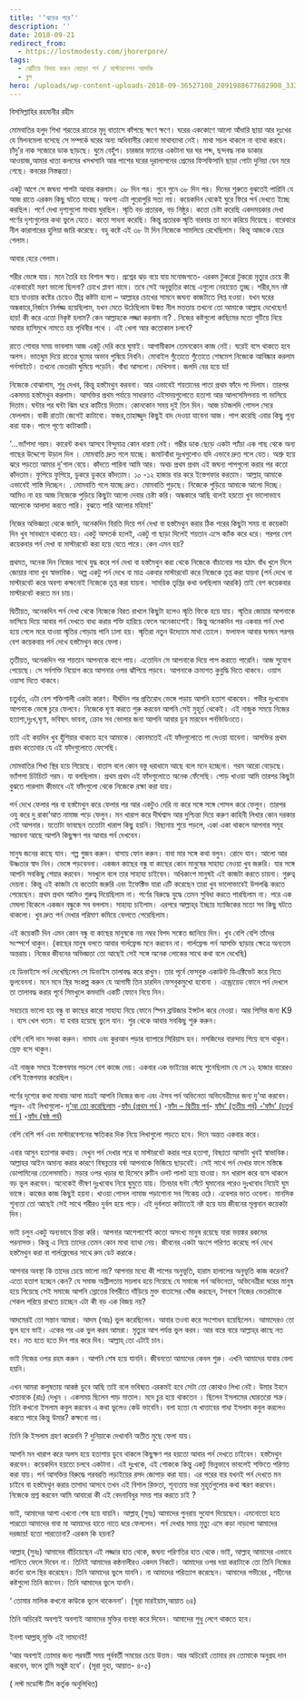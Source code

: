 ```yaml
---
title: '‘ঝড়ের পরে’'
description: ''
date: 2018-09-21
redirect_from:
  - https://lostmodesty.com/jhorerpore/
tags:
  - ঝেটিয়ে বিদায় করুন বেয়াড়া পর্ন / মাস্টারবেশন আসক্তি
  - ব্লগ
hero: /uploads/wp-content-uploads-2018-09-36527108_2091988677682908_3335933375482429440_n.jpg
---
```


বিসমিল্লাহির রহমানীর রহীম

মোমবাতির হলুদ শিখা শরতের রাতের মৃদু বাতাসে কাঁপছে ক্ষণে ক্ষণে। ঘরের এককোণে আলো আঁধারি ছায়া আর দুঃখের যে মিলনমেলা বসেছে সে সম্পর্কে ঘরের অন্য অধিবাসীর কোনো মাথাব্যাথা নেই। মাথা সচল থাকলে না ব্যাথা করবে। চাঁদু’র নাক সজোরে ডাক ছাড়ছে। ঘুমে বেহুঁশ। চারজার ফ্যানের একটানা ঘর ঘর শব্দ, ছন্দবদ্ধ নাক ডাকার আওয়াজ,আমার খাতা কলমের খসখসানি আর পাশের ঘরের দূরালাপনের প্রেমের ফিসফিসানি ছাড়া গোটা দুনিয়া যেন মরে গেছে। কবরের নিস্তব্ধতা।

একটু আগে সে জঘন্য পাপটা আবার করলাম। ৩৮ দিন পর। গুনে গুনে ৩৮ দিন পর। দিনের শুরুতে বুঝতেই পারিনি যে আজ রাতে এরকম কিছু ঘটতে যাচ্ছে। অবশ্য এটা পুরোপুরি সত্য নয়। কয়েকদিন থেকেই ঘুরে ফিরে পর্ন দেখতে ইচ্ছে করছিল। পর্ণে দেখা দৃশ্যগুলো মাথায় ঘুরছিল। স্মৃতি বড় প্রতারক, বড় নিষ্ঠুর। কতো চেষ্টা করেছি একদময়কার দেখা পর্ণের দৃশ্যগুলোর কথা ভুলে যেতে। কতো সাধনা করেছি। কিন্তু প্রতারক স্মৃতি বারবার তা মনে করিয়ে দিয়েছে। বারেবারে নীল কারাগারের হুলিয়া জারি করেছে। বহু কষ্টে এই ৩৮ টা দিন নিজেকে সামলিয়ে রেখেছিলাম। কিন্তু আজকে হেরে গেলাম।

আবার হেরে গেলাম।

শরীর ভেঙ্গে যায়। মনে তৈরি হয় বিশাল ক্ষত। প্রশ্নের ঝড় বয়ে যায় মনোজগতে- এরকম টুকরো টুকরো মৃত্যুর চেয়ে কী একেবারেই মরণ ভালো ছিলনা? চোখে প্লাবণ নামে। তবে সেই অনূভুতির কাছে এগুলো নেহায়েত তুচ্ছ। শরীর,মন নষ্ট হয়ে যাওয়ার কষ্টের চেয়েও তীব্র কষ্টটা হলো – আল্লাহর চোখের সামনে জঘন্য কাজটাতে লিপ্ত হওয়া। যখন ঘরের অন্ধকারে,নির্জনে নির্লজ্জ হয়েছিলাম, যখন মেতে উঠেছিলাম উন্মত্ত নীল মত্ততায় তখনো তো আমাকে আল্লাহ দেখেছেন! হায়! কী করে এতো নিকৃষ্ট হলাম? কেন আল্লাহকে লজ্জা করলাম না? . নিজের কষ্টগুলো কাছিমের মতো গুটিয়ে নিয়ে আবার হাসিমুখে নামতে হয় পৃথিবীর পথে । এই খেলা আর কতোকাল চলবে?

রাতে শোবার সময় ভাবলাম আজ একটু দেরি করে ঘুমাই। আগামীকাল তেমনকোন কাজ নেই। ঘরেই বসে থাকতে হবে অলস। ভাতঘুম দিয়ে রাতের ঘুমের অভাব পুষিয়ে নিবনি। মোবাইল গুঁতোতে গুঁতোতে শেষমেশ নিজেকে আবিষ্কার করলাম পর্নসাইটে। তখনো ভেতরটা ঘুমিয়ে পড়েনি। বাঁধা আসলো। দেখিসনা। জলদি বের হয়ে যা!

নিজেকে বোঝালাম, শুধু দেখব, কিন্তু হস্তমৈথুন করবনা। আর এভাবেই শয়তানের পাতা প্রথম ফাঁদে পা দিলাম। তারপর একসময় হস্তমৈথুন করলাম। আসক্তির প্রথম পর্যায়ে সাধারণত এইসময়গুলোতে হতাশা আর আলসেমিপনায় গা ভাসিয়ে দিতাম। ঘন্টার পর ঘন্টা ঝিম ধরে কাটিয়ে দিতাম। কোনকোন সময় দুই তিন দিন। আজ চটজলদি গোসল সেরে ফেললাম। বাকী রাতটা জেগেই কাটাবো। ফজর,তাহাজ্জুদ কিছুই বাদ দেওয়া যাবেনা আজ। পাপ করেছি এবার কিছু পূন্য করা যাক। পাপে পূণ্যে কাটাকাটি।

'...ভ্যাঁপসা গরম। কারেন্ট কখন আসবে বিন্দুমাত্র কোন ধারণা নেই। গম্ভীর ডাক ছেড়ে একটা প্যাঁচা এক গাছ থেকে অন্য গাছের উদ্দেশ্যে উড়াল দিল । মোমবাতি দ্রুত গলে যাচ্ছে। জমাটবাঁধা দুঃখগুলোও যদি এভাবে দ্রুত গলে যেত। অশ্রু হয়ে ঝরে পড়তো আমার দু'গাল বেয়ে। কাঁদতে পারিনা আমি আর। অথচ প্রথম প্রথম এই জঘন্য পাপগুলো করার পর কতো কাঁদতাম। ফুপিয়ে ফুপিয়ে, ডুকরে ডুকরে কাঁদতাম। ১০ -১২ হাজার বার করে ইস্তেগফার করতাম। আল্লাহ্‌ আমাকে এভাবেই শাস্তি দিচ্ছেন। . মোমবাতি গলে যাচ্ছে দ্রুত। মোমবাতি পুড়ছে। নিজেকে পুড়িয়ে আমাকে আলো দিচ্ছে। আমিও না হয় আজ নিজেকে পুড়িয়ে কিছুটা আলো দেবার চেষ্টা করি। অন্ধকারে আছি বলেই হয়তো খুব ভালোভাবে আলোকে আলাদা করতে পারি। বুঝতে পারি আলোর মহিমা!'

নিজের অভিজ্ঞতা থেকে জানি, অনেকদিন বিরতি দিয়ে পর্ন দেখা বা হস্তমৈথুন করার ঠিক পরের কিছুটা সময় বা কয়েকটা দিন খুব সাবধানে থাকতে হয়। একটু অসতর্ক হলেই, একটু গা ছাড়া দিলেই শয়তান এসে ক্যাঁক করে ধরে। পরপর বেশ কয়েকবার পর্ন দেখা বা মাস্টারবেট করা হয়ে যেতে পারে। কেন এমন হয়?

প্রথমত, অনেক দিন নিজের সাথে যুদ্ধ করে পর্ন দেখা বা হস্তমৈথুন করা থেকে নিজেকে বাঁচানোর পর হঠাৎ বাঁধ খুলে দিলে জোয়ার নামা খুব স্বাভাবিক। অল্প একটু পর্ন দেখে বা মাত্র একবার মাস্টারবেট করে নিজেকে তৃপ্ত করা যায়না (পর্ন দেখে বা মাস্টারবেট করে অবশ্য কক্ষনোই নিজেকে তৃপ্ত করা যায়না। সাময়িক তৃপ্তির কথা বলছিলাম আরকি) তাই বেশ কয়েকবার মাস্টারবেট করতে মন চায়।

দ্বিতীয়ত, অনেকদিন পর্ন দেখা থেকে নিজেকে বিরত রাখলে কিছুটা হলেও স্মৃতি ফিকে হয়ে যায়। স্মৃতির জোয়ার আপনাকে ভাসিয়ে দিয়ে আবার পর্ন দেখতে বাধ্য করার শক্তি হারিয়ে ফেলে অনেকাংশেই। কিন্তু অনেকদিন পর একবার পর্ন দেখা হয়ে গেলে মরে যাওয়া স্মৃতির গোড়ায় পানি ঢালা হয়। স্মৃতিরা নতুন উদ্যোমে মাথা তোলে। ফলাফল আবার ঘনঘন পরপর বেশ কয়েকবার পর্ন দেখে হস্তমৈথুন করে ফেলা।

তৃতীয়ত, অনেকদিন পর শয়তান আপনাকে বাগে পায়। এতোদিন সে আপনাকে দিয়ে পাপ করাতে পারেনি। আজ সুযোগ পেয়েছে। সে সর্বশক্তি নিয়োগ করে আপনার ওপর ঝাঁপিয়ে পড়বে। আপনাকে ক্রমাগত কুবুদ্ধি দিতে থাকবে। ওয়াস ওয়াসা দিতে থাকবে।

চতুর্থত, এটা বেশ শক্তিশালী একটা কারণ। দীর্ঘদিন পর প্রতিরোধ ভেঙ্গে পড়ায় আপনি হতাশ থাকবেন। গভীর দুঃখবোধ আপনাকে ভেঙ্গে চুরে ফেলবে। নিজেকে ঘৃণা করতে শুরু করবেন আপনি সেই মুহূর্ত থেকেই। এই নাজুক সময়ে নিজের হতাশা,দুঃখ,ঘৃণা, ভবিষ্যৎ ভাবনা, ক্রোধ সব ভোলার জন্য আপনি আবার ডুব মারবেন পর্নভিডিওতে।

তাই এই কয়দিন খুব হুঁশিয়ার থাকতে হবে আমাকে। কোনমতেই এই ফাঁদগুলোতে পা দেওয়া যাবেনা। আসক্তির প্রথম প্রথম কতোবার যে এই ফাঁদগুলোতে ফেসেছি।

মোমবাতির শিখা স্থির হয়ে গিয়েছে। বাতাস বলে কোন বস্তু ধরাধামে আছে বলে মনে হচ্ছেনা। গরম আরো বেড়েছে। ভ্যাঁপসা চিটচিটে গরম। যা বলছিলাম। প্রথম প্রথম এই ফাঁদগুলোতে অনেক ফেঁসেছি। পোড় খাওয়া আমি তারপর কিছুটা বুঝতে পারলাম কীভাবে এই ফাঁদগুলো থেকে নিজেকে রক্ষা করা যায়।

পর্ন দেখে ফেলার পর বা হস্তমৈথুন করে ফেলার পর আর একটুও দেরি না করে সঙ্গে সঙ্গে গোসল করে ফেলুন। তারপর ওযু করে দু রাকা’আত নামাজ পড়ে ফেলুন। মন খারাপ করে দীর্ঘশ্বাস আর দুশ্চিন্তা দিয়ে করুণ কাহিনী লিখার কোন দরকার নেই আপনার। যতোটা ভাবছেন ততোটা খারাপ কিছু হয়নি। বিছানায় শুয়ে পড়লে, একা একা থাকলে আপনার সমূহ সম্ভাবনা আছে আপনি কিছুক্ষণ পর আবার পর্ন দেখবেন।

মানুষ জনের কাছে যান। গল্প গুজব করুন। বাসায় ফোন করুন। বাবা মার সঙ্গে কথা বলুন। রোদে যান। আলো আর উষ্ণতার স্বাদ নিন। ভেঙ্গে পড়বেননা। একজন কাছের বন্ধু বা কাছের কোন মানুষের সাহায্য নেওয়া খুব জরুরি। যার সঙ্গে আপনি সবকিছু শেয়ার করবেন। সবখুলে বলে তার সাহায্য চাইবেন। অধিকাংশ মানুষই এই কাজটা করতে চায়না। গুরুত্ব দেয়না। কিন্তু এই কাজটা যে কতোটা জরুরি এবং ইফেক্টিভ যারা এটি করেছেন তারা খুব ভালোভাবেই উপলব্ধি করতে পেরেছেন। প্রথম প্রথম আমিও গুরুত্ব দিয়েছিলাম না। পর্ণের বিরুদ্ধে যুদ্ধে তেমন সুবিধা করতে পারছিলাম না। পরে এক মেঘলা বিকেলে একজন বন্ধুকে সব বললাম। সাহায্য চাইলাম। এরপরে আল্লাহ্‌র ইচ্ছায় ম্যাজিকের মতো সব কিছু ঘটতে থাকলো। খুব দ্রুত পর্ন দেখার পরিমাণ কমিয়ে ফেলতে পেরেছিলাম।

এই কয়েকটি দিন এমন কোন বন্ধু বা কাছের মানুষকে নয় নম্বর বিপদ সঙ্কেত জানিয়ে দিন। খুব বেশি বেশি তাঁদের সংস্পর্শে থাকুন। (কাছের মানুষ বলতে আবার গার্লফ্রেন্ড মনে করবেন না। গার্লফ্রেন্ড পর্ন আসক্তি ছাড়ার ক্ষেত্রে অন্যতম অন্তরায়। নিজের জীবনের অভিজ্ঞতা তো আছেই সেই সঙ্গে অনেক লোকের সাথে কথা বলে দেখেছি)

যে ডিভাইসে পর্ন দেখেছিলেন সে ডিভাইস তালাবদ্ধ করে রাখুন। তার পূর্বে ফেসবুক একাউন্ট ডিএক্টিভেট করে নিতে ভুলবেননা। মনে মনে স্থির সংকল্প করুন যে আগামী তিন চারদিন ফেসবুকমুখো হবোনা । এন্ড্রোয়েড ফোনে পর্ন দেখলে তা তালাবদ্ধ করার পূর্বে সিমখুলে কমদামি একটি ফোনে নিয়ে নিন।

সবচেয়ে ভালো হয় বন্ধু বা কাছের কারো সাহায্য নিয়ে ফোনে স্পিন ব্রাউজার ইন্সটল করে নেওয়া। আর পিসির জন্য K9 । ব্যস খেল খতম। যা হবার হয়েছে ভুলে যান। শুর থেকে আবার সবকিছু শুরু করুন।

বেশি বেশি দান সদকা করুন। নামায এবং কুরআন পড়ার ব্যাপারে সিরিয়াস হন। মসজিদের বারন্দায় গিয়ে বসে থাকুন। স্রেফ বসে থাকুন।

এই নাজুক সময়ে ইস্তেগফার পড়লে বেশ কাজে দেয়। একবার এক ভাইয়ের কাছে শুনেছিলাম যে সে ১২ হাজার বারেরও বেশি ইস্তেগফার করেছিল।

পর্ণের দৃশ্যের কথা মাথায় আসা মাত্রই আপনি নিজের জন্য এবং ঐসব পর্ন অভিনেতা অভিনেত্রীদের জন্য দু’আ করবেন। পড়ুন- এই লিখাগুলো- [দু’আ তো করেছিলাম](https://bit.ly/2QqHjF0) -[ফাঁদ (প্রথম পর্ব )](https://bit.ly/2CL3DXq) -[ফাঁদ – দ্বিতীয় পর্ব](https://bit.ly/2Od7b63)- [ফাঁদ’ (তৃতীয় পর্ব) -](https://bit.ly/2Od4nWz)[‘ফাঁদ’ (চতুর্থ পর্ব )](https://bit.ly/2CPbF1s) -[ফাঁদ (ষষ্ঠ পর্ব)](https://bit.ly/2NIckWN)

বেশি বেশি পর্ন এবং মাস্টারবেশনের ক্ষতিকর দিক নিয়ে লিখাগুলো পড়তে হবে। দিনে অন্তত একবার করে।

এবার আসুন হতাশার কথায়। দেখুন পর্ন দেখার পরে বা মাস্টারবেট করার পরে হতাশা, বিষণ্ণতা আসাটা খুবই স্বাভাবিক। আল্লাহর আইন অমান্য করার কারণে বিষন্নতার বর্ষা আপনাকে ভিজিয়ে ছাড়বেই। সেই সাথে পর্ন দেখার ফলে মস্তিষ্কে ডোপামিনের তেলেসমাতি। মড়ার ওপর খড়ার ঘা হিসেবে রুটিন ওলট পালট হয়ে যাওয়া। মন খারাপ করে বসে থাকলে বড় ভুল করবেন। অনেকেই ভীষণ দুঃখবোধ নিয়ে ঘুমুতে যায়। তিনচার ঘন্টা সেঁটে ঘুমানোর পরেও দুঃখবোধ নিয়েই ঘুম ভাঙ্গে। কাজের কাজ কিছুই হয়না। খাওয়া গোসল নামাজ পড়াশোনা সব শিকেয় ওঠে। এবেলার ভাত ওবেলা। মানসিক শূন্যতা তো আছেই সেই সাথে শরীরও দুর্বল হয়ে পড়ে। এই দুর্বলতা কাটাতেই নষ্ট হয়ে যায় জীবনের মূল্যবান কয়েকটা দিন।

ভাই চলুন একটু অন্যভাবে চিন্তা করি। আপনার আশেপাশেই কতো অসংখ্য মানুষ রয়েছে যারা ভয়ঙ্কর রকমের পরনাসক্ত। কিন্তু এ নিয়ে তাদের তেমন কোন মাথা ব্যাথা নেয়। জীবনের একটা অংশে পরিণত করেছে পর্ন দেখে হস্তমৈথুন করা বা গার্লফ্রেন্ডের সাথে রুম ডেট করাকে।

আপনার অবস্থা কি তাদের চেয়ে ভালো নয়? আপনার মধ্যে কী পাপের অনুভূতি, হারাম হালালের অনুভূতি কাজ করেনা? এতো হতাশ হচ্ছেন কেন? যে সমাজ অশ্লীলতায় সয়লাব হয়ে গিয়েছে যে সমাজে পর্ন অভিনেতা, অভিনেত্রীরা ঘরের মানুষ হয়ে গিয়েছে সেই সমাজে আপনি স্রোতের বিপরীতে দাঁড়িয়ে মুক্ত বাতাসের খোঁজ করছেন, টগবগে নিজের ভেতরটাকে শেকল পরিয়ে রাখতে চাচ্ছেন এটা কী বড় এক বিজয় নয়?

আদমেরই তো সন্তান আমরা। আদম (আঃ) ভুল করেছিলেন। আবার তওবা করে সংশোধন হয়েছিলেন। আমাদেরও তো ভুল হবে ভাই। একের পর এক ভুল করব আমরা। মৃত্যুর আগ পর্যন্ত ভুল করব। আর বারে বারে আল্লাহ্‌র কাছে নত হব। নত হতে হতে দিন পার করে দিব। আল্লাহ্‌ তো এটাই চান।

ভাই নিজের ওপর রহম করুন । আপনি শেষ হয়ে যাননি। জীবনতো আমাদের কেবল শুরু। এখনি আমাদের যাবার বেলা হয়নি।

এখন আমরা কলুষতায় আকন্ঠ ডুবে আছি তাই বলে ভবিষ্যত এরকমই হবে সেটা তো কোথাও লিখা নেই। উমার ইবনে খাত্তাবকে (রাঃ) দেখুন । একসময় ছিলেন পাড় মাতাল। মদে চুর হয়ে থাকতেন । ছিলেন ইসলামের ঘোরতরো শত্রু। তিনি কখনো ইসলাম কবুল করবেন এ কথা ভুলেও কেউ ভাবেনি। বলা হতো যে খাত্তাবের গাধা ইসলাম কবুল করলেও করতে পারে কিন্তু উমার? কক্ষনো নয়।

তিনি কি ইসলাম গ্রহণ করেননি ? দুনিয়াকে দেখাননি অতীত মুছে ফেলা যায়।

আপনি মন খারাপ করে অলস হয়ে হতাশায় ডুবে থাকলে কিছুক্ষণ পর হয়তো আবার পর্ন দেখতে চাইবেন। হস্তমৈথুন করবেন। কয়েকদিন হয়তো চলবে একটানা। এই দুঃখকে, এই শোককে কিন্তু একটু ভিন্নভাবে ভাবলেই শক্তিতে পরিণত করা যায়। পর্ন আসক্তির বিরুদ্ধে পরবরতি লড়াইয়ের রসদ জোগাড় করা যায়। এর পরের বার যখনই পর্ন দেখতে মন চাইবে বা হস্তমৈথুন করার তাগাদা আসবে তখন এই বিশাল রিক্ততা, শূন্যতায় ভরা মুহূর্তগুলোর কথা স্মরণ করবেন। নিজেকে প্রশ্ন করবেন আমি আবারো কী এই বেদনাবিধুর সময় পার করতে চাই ?

ভাই, আমাদের আশা এখনো শেষ হয়ে যায়নি। আল্লাহ্‌ (সুবঃ) আমাদের পুনরায় সুযোগ দিয়েছেন। এমনোতো হতে পারতো আমাদের বাবা মা আমাদের হাতে নাতে ধরে ফেললেন। পর্ন দেখার সময় মৃত্যু এসে কড়া নাড়লো আমাদের দরজায়! হতো পারতোনা? এরকম কি হয়না?

আল্লাহ্‌ (সুবঃ) আমাদের বাঁচিয়েছেন এই লজ্জার হাত থেকে, জঘন্য পরিণতির হাত থেকে।ভাই, আল্লাহ্‌ আমাদের এভাবে পানিতে ফেলে দিবেন না। তিনিই আমাদের কন্ঠনালীরও একদম নিকটে। আমাদের ওপর দয়া করাটাকে তো তিনি নিজের কর্তব্য বলে স্থির করেছেন। তিনি আমাদের ভুলে যাননি। না আমাদের পরিত্যাগ করেছেন। আমাদের গভীরের , গহীনের কষ্টগুলো তিনি জানেন। তিনি আমাদের ভুলে যাননি।

‘ তোমার মালিক কখনো কাউকে ভুলে থাকেননা’। (সূরা মারইয়াম,আয়াত ৬৪)

তিনি অচিরেই অবশ্যই অবশ্যই আমাদের মুক্তির ব্যবস্থা করে দিবেন। আমাদের শুধু লেগে থাকতে হবে।

ইনশা আল্লাহ্‌ মুক্তি এই সামনেই!

‘আর অবশ্যই তোমার জন্য পরবর্তী সময় পূর্ববর্তী সময়ের চেয়ে উত্তম। আর অচিরেই তোমার রব তোমাকে অনুগ্রহ দান করবেন, ফলে তুমি সন্তুষ্ট হবে’। (সূরা দুহা, আয়াত- ৪-৫)

( লস্ট মডেস্টি টিম কর্তৃক অনুলিখিত)
